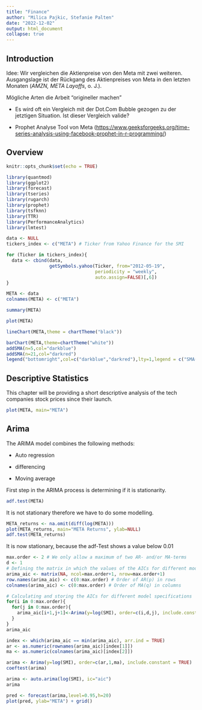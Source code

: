 ```yaml
---
title: "Finance"
author: "Milica Pajkic, Stefanie Palten"
date: "2022-12-02"
output: html_document
collapse: true
---
```


## Introduction

Idee: Wir vergleichen die Aktienpreise von den Meta mit zwei weiteren. Ausgangslage ist der Rückgang des Aktienpreises von Meta in den letzten Monaten (*AMZN, META Layoffs*, o. J.).

Mögliche Arten die Arbeit "origineller machen"

-   Es wird oft ein Vergleich mit der Dot.Com Bubble gezogen zu der jetztigen Situation. Ist dieser Vergleich valide?

-   Prophet Analyse Tool von Meta (<https://www.geeksforgeeks.org/time-series-analysis-using-facebook-prophet-in-r-programming/>)

## Overview

```r
knitr::opts_chunk$set(echo = TRUE)
```

```r
library(quantmod)
library(ggplot2)
library(forecast)
library(tseries)
library(rugarch)
library(prophet)
library(tsfknn)
library(TTR)
library(PerformanceAnalytics)
library(lmtest)
```

```r
data <- NULL
tickers_index <- c("META") # Ticker from Yahoo Finance for the SMI

for (Ticker in tickers_index){
  data <- cbind(data,
                getSymbols.yahoo(Ticker, from="2012-05-19", 
                                 periodicity = "weekly", 
                                 auto.assign=FALSE)[,6])
}

META <- data
colnames(META) <- c("META")

```

```r
summary(META)
```

```r
plot(META)
```

```r
lineChart(META,theme = chartTheme("black"))

```

```r
barChart(META,theme=chartTheme("white"))
addSMA(n=5,col="darkblue")
addSMA(n=21,col="darkred")
legend("bottomright",col=c("darkblue","darkred"),lty=1,legend = c("SMA(5)","SMA(21)"),cex=0.6)
```

## Descriptive Statistics

This chapter will be providing a short descriptive analysis of the tech companies stock prices since their launch.

```r
plot(META, main="META")
```

## Arima

The ARIMA model combines the following methods:

-   Auto regression

-   differencing

-   Moving average

First step in the ARIMA process is determining if it is stationarity.

```r
adf.test(META)
```

It is not stationary therefore we have to do some modelling.

```r
META_returns <- na.omit(diff(log(META)))
plot(META_returns, main="META Returns", ylab=NULL)
adf.test(META_returns)
```

It is now stationary, because the adf-Test shows a value below 0.01

```r

max.order <- 2 # We only allow a maximum of two AR- and/or MA-terms 
d <- 1 
# Defining the matrix in which the values of the AICs for different model specifications are stored
arima_aic <- matrix(NA, ncol=max.order+1, nrow=max.order+1)
row.names(arima_aic) <- c(0:max.order) # Order of AR(p) in rows
colnames(arima_aic) <- c(0:max.order) # Order of MA(q) in columns

# Calculating and storing the AICs for different model specifications
for(i in 0:max.order){
  for(j in 0:max.order){
    arima_aic[i+1,j+1]<-Arima(y=log(SMI), order=c(i,d,j), include.constant =  TRUE)$aic
  }
}
arima_aic
```

```r

index <- which(arima_aic == min(arima_aic), arr.ind = TRUE)
ar <- as.numeric(rownames(arima_aic)[index[1]])
ma <- as.numeric(colnames(arima_aic)[index[2]])
```

```r

arima <- Arima(y=log(SMI), order=c(ar,1,ma), include.constant = TRUE)
coeftest(arima)
```

```r
arima <- auto.arima(log(SMI), ic="aic")
arima
```

```r
pred <- forecast(arima,level=0.95,h=20)
plot(pred, ylab="META") + grid()
```
